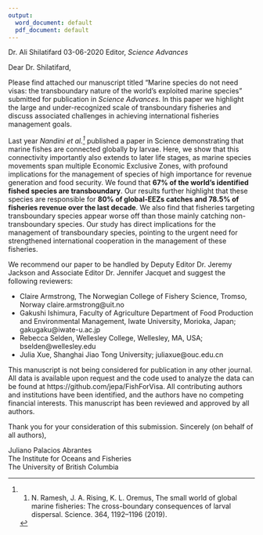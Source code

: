 ```yaml
---
output:
  word_document: default
  pdf_document: default
---
```


Dr. Ali Shilatifard                        03-06-2020
Editor, *Science Advances*

Dear Dr. Shilatifard,

Please find attached our manuscript titled “Marine species do not need visas: the transboundary nature of the world’s exploited marine species” submitted for publication in *Science Advances*. In this paper we highlight the large and under-recognized scale of transboundary fisheries and discuss associated challenges in achieving international fisheries management goals.

Last year *Nandini et al.[^1]* published a paper in Science demonstrating that marine fishes are connected globally by larvae. Here, we show that this connectivity importantly also extends to later life stages, as marine species movements span multiple Economic Exclusive Zones, with profound implications for the management of species of high importance for revenue generation and food security. We found that **67% of the world’s identified fished species are transboundary**. Our results further highlight that these species are responsible for **80% of global-EEZs catches and 78.5% of fisheries revenue over the last decade**. We also find that fisheries targeting transboundary species appear worse off than those mainly catching non-transboundary species. Our study has direct implications for the management of transboundary species, pointing to the urgent need for strengthened international cooperation in the management of these fisheries.


We recommend our paper to be handled by Deputy Editor Dr. Jeremy Jackson and Associate Editor Dr. Jennifer Jacquet and suggest the following reviewers: 

- Claire Armstrong, The Norwegian College of Fishery Science, Tromso, Norway claire.armstrong@uit.no  
- Gakushi Ishimura, Faculty of Agriculture Department of Food Production and Environmental Management, Iwate University, Morioka, Japan; gakugaku@iwate-u.ac.jp  
- Rebecca Selden, Wellesley College, Wellesley, MA, USA; bselden@wellesley.edu  
- Julia Xue, Shanghai Jiao Tong University; juliaxue@ouc.edu.cn  


This manuscript is not being considered for publication in any other journal. All data is available upon request and the code used to analyze the data can be found at https://github.com/jepa/FishForVisa. All contributing authors and institutions have been identified, and the authors have no competing financial interests. This manuscript has been reviewed and approved by all authors.

Thank you for your consideration of this submission.
Sincerely (on behalf of all authors),



Juliano Palacios Abrantes  
The Institute for Oceans and Fisheries  
The University of British Columbia

[^1]: 1.	N. Ramesh, J. A. Rising, K. L. Oremus, The small world of global marine fisheries: The cross-boundary consequences of larval dispersal. Science. 364, 1192–1196 (2019).